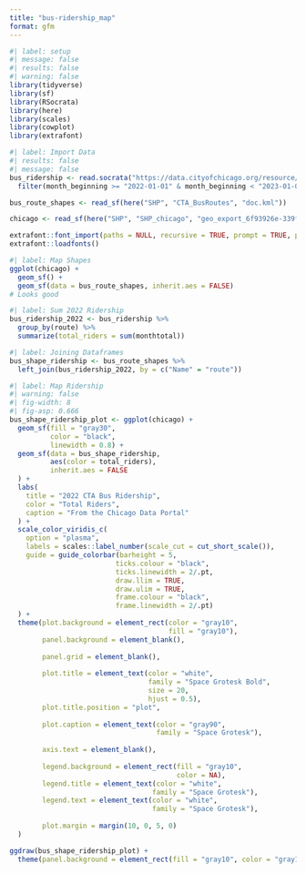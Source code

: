 ```yaml
---
title: "bus-ridership_map"
format: gfm
---
```


```r
#| label: setup
#| message: false
#| results: false
#| warning: false
library(tidyverse)
library(sf)
library(RSocrata)
library(here)
library(scales)
library(cowplot)
library(extrafont)
```


```r
#| label: Import Data
#| results: false
#| message: false
bus_ridership <- read.socrata("https://data.cityofchicago.org/resource/bynn-gwxy.csv") %>% 
  filter(month_beginning >= "2022-01-01" & month_beginning < "2023-01-01")

bus_route_shapes <- read_sf(here("SHP", "CTA_BusRoutes", "doc.kml"))

chicago <- read_sf(here("SHP", "SHP_chicago", "geo_export_6f93926e-339f-47f5-acfa-9e4f37b816ce.shp"))

extrafont::font_import(paths = NULL, recursive = TRUE, prompt = TRUE, pattern = "SpaceGrotesk")
extrafont::loadfonts()
```

```r
#| label: Map Shapes
ggplot(chicago) +
  geom_sf() +
  geom_sf(data = bus_route_shapes, inherit.aes = FALSE)
# Looks good
```

```r
#| label: Sum 2022 Ridership
bus_ridership_2022 <- bus_ridership %>% 
  group_by(route) %>% 
  summarize(total_riders = sum(monthtotal))
```

```r
#| label: Joining Dataframes
bus_shape_ridership <- bus_route_shapes %>% 
  left_join(bus_ridership_2022, by = c("Name" = "route"))
```

```r
#| label: Map Ridership
#| warning: false
#| fig-width: 8
#| fig-asp: 0.666
bus_shape_ridership_plot <- ggplot(chicago) +
  geom_sf(fill = "gray30",
          color = "black",
          linewidth = 0.8) +
  geom_sf(data = bus_shape_ridership, 
          aes(color = total_riders),
          inherit.aes = FALSE
  ) +
  labs(
    title = "2022 CTA Bus Ridership",
    color = "Total Riders",
    caption = "From the Chicago Data Portal"
  ) +
  scale_color_viridis_c(
    option = "plasma",
    labels = scales::label_number(scale_cut = cut_short_scale()),
    guide = guide_colorbar(barheight = 5,
                          ticks.colour = "black", 
                          ticks.linewidth = 2/.pt,
                          draw.llim = TRUE,
                          draw.ulim = TRUE,
                          frame.colour = "black",
                          frame.linewidth = 2/.pt)
  ) +
  theme(plot.background = element_rect(color = "gray10",
                                       fill = "gray10"),
        panel.background = element_blank(),
        
        panel.grid = element_blank(),
        
        plot.title = element_text(color = "white",
                                  family = "Space Grotesk Bold",
                                  size = 20,
                                  hjust = 0.5),
        plot.title.position = "plot",
        
        plot.caption = element_text(color = "gray90",
                                    family = "Space Grotesk"),
        
        axis.text = element_blank(),
        
        legend.background = element_rect(fill = "gray10",
                                         color = NA),
        legend.title = element_text(color = "white",
                                   family = "Space Grotesk"),
        legend.text = element_text(color = "white",
                                   family = "Space Grotesk"),
        
        plot.margin = margin(10, 0, 5, 0)
  )

ggdraw(bus_shape_ridership_plot) +
  theme(panel.background = element_rect(fill = "gray10", color = "gray10"))
```

